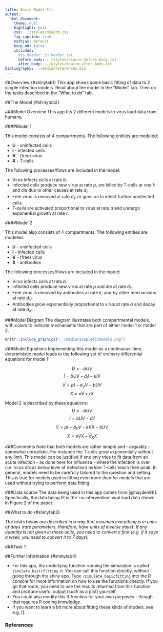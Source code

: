 ```yaml
---
title: Basic Model Fit
output:
  html_document:
    theme: null
    highlight: null
    css: ../styles/dsairm.css
    fig_caption: true
    mathjax: default 
    keep_md: false
    includes:
      #in_header: in_header.txt
      before_body: ../styles/dsairm_before_body.txt
      after_body: ../styles/dsairm_after_body.txt 
bibliography: ../media/references.bib
---
```


##Overview {#shinytab1}
This app shows some basic fitting of data to 2 simple infection models. Read about the model in the "Model" tab. Then do the tasks described in the "What to do" tab.


##The Model {#shinytab2}

###Model Overview
This app fits 2 different models to virus load data from humans.

####Model 1

This model consists of 4 compartments. The following entities are modeled:

* **U** - uninfected cells 
* **I** - infected cells
* **V** - (free) virus
* **X** - T-cells

The following processes/flows are included in the model: 

* Virus infects cells at rate _b_.
* Infected cells produce new virus at rate _p_, are killed by T-cells at rate _k_ and die due to other causes at rate _d~I~_.
* Free virus is removed at rate _d~V~_ or goes on to infect further uninfected cells. 
* T-cells are activated proportional to virus at rate _a_ and undergo exponential growth at rate _r_.


####Model 2

This model also consists of 4 compartments. The following entities are modeled:

* **U** - uninfected cells 
* **I** - infected cells
* **V** - (free) virus
* **X** - antibodies

The following processes/flows are included in the model: 

* Virus infects cells at rate _b_.
* Infected cells produce new virus at rate _p_ and die at rate _d~I~_.
* Free virus is removed by antibodies at rate _k_, and by other mechanisms at rate _d~V~_.
* Antibodies grow exponentially proportional to virus at rate _a_ and decay at rate _d~X~_.



###Model Diagram
The diagram illustrates both compartmental models, with colors to indicate mechanisms that are part of either model 1 or model 2.

```r
knitr::include_graphics("../media/simplefitmodels.png")
```


###Model Equations
Implementing this model as a continuous-time, deterministic model leads to the following set of ordinary differential equations for model 1: 

$$\dot U =  - bUV$$ 
$$\dot I = bUV - d_I I - kIX$$
$$\dot V = pI - d_V V - bUV$$
$$\dot X = a V + r X$$


Model 2 is described by these equations:
$$\dot U =  - bUV$$ 
$$\dot I = bUV - d_I I $$
$$\dot V = pI - d_V V - k V X - bUV$$
$$\dot X = a V X - d_X X$$

###Comments
Note that both models are rather simple and - arguably - somewhat unrealistic. For instance the T-cells grow exponentially without any limit. This model can be justified if one only tries to fit data from an acute infection - as done here for influenza - where the infection is over (i.e. virus drops below level of detection) before T-cells reach their peak. In general, models need to be carefully tailored to the question and setting. This is true for models used in fitting even more than for models that are used without trying to perform data fitting.

###Data source
The data being used in this app comes from [@hayden96]. Specifically, the data being fit is the 'no intervention' viral load data shown in Figure 2 of the paper.

##What to do {#shinytab3}

*The tasks below are described in a way that assumes everything is in units of days (rate parameters, therefore, have units of inverse days). If any quantity is not given in those units, you need to convert it first (e.g. if it says a week, you need to convert it to 7 days).*



###Task 1: 


##Further Information {#shinytab4}

* For this app, the underlying function running the simulation is called `simulate_basicfitting.R`. You can call this function directly, without going through the shiny app. Type `?simulate_basicfitting` into the R console for more information on how to use the functions directly. If you go that route, you need to use the results returned from this function and produce useful output (such as a plot) yourself. 
* You could also modify this R function for your own purposes - though that requires R coding knowledge.
* If you want to learn a bit more about fitting these kinds of models, see e.g. []. 


### References


